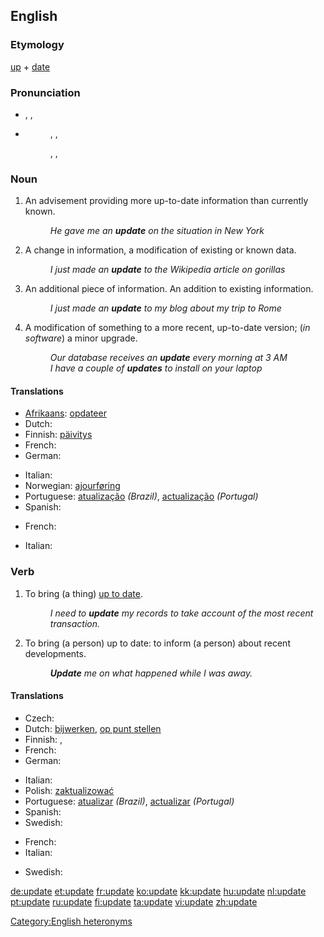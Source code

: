 {{wikipedia|dab=update}}
==English==

===Etymology===
[[up]] + [[date]]

===Pronunciation===
{{rft}}

* {{a|US}} {{enPR|ŭp'dāt}}, {{IPA|/ˈʌpdeɪt/}}, {{SAMPA|/"VpdeIt/}}
* {{a|UK}}
*: {{sense|noun}} {{enPR|ŭp'dāt}}, {{IPA|/ˈʌpdeɪt/}}, {{SAMPA|/"VpdeIt/}}
*: {{sense|verb}} {{enPR|ŭpdāt'}}, {{IPA|/ʌpˈdeɪt/}}, {{SAMPA|/Vp"deIt/}}

===Noun===
{{en-noun}}

# An advisement providing more up-to-date information than currently known.
#: ''He gave me an '''update''' on the situation in New York''
# A change in information, a modification of existing or known data.
#: ''I just made an '''update''' to the Wikipedia article on gorillas''
# An additional piece of information.  An addition to existing information.
#: ''I just made an '''update''' to my blog about my trip to Rome''
# A modification of something to a more recent, up-to-date version; (''in software'') a minor upgrade.
#: ''Our database receives an '''update''' every morning at 3 AM''
#: ''I have a couple of '''updates''' to install on your laptop''

====Translations====
{{trans-top|action of making something up to date}}
* [[Afrikaans]]: [[opdateer]]
* Dutch: {{t+|nl|bijwerking|f}}
* Finnish: [[päivitys]]
* French: {{t+|fr|mise à jour|f}}
* German: {{t-|de|Aktualisierung|f}}
{{trans-mid}}
* Italian: {{t+|it|aggiornamento|m}}
* Norwegian: [[ajourføring]]
* Portuguese: [[atualização]] {{f}} ''(Brazil)'', [[actualização]] {{f}} ''(Portugal)''
* Spanish: {{t-|es|actualización|f}}
{{trans-bottom}}

{{trans-top|action of advising someone so that they are up to date}}
* French: {{t+|fr|mise à jour|f}}
{{trans-mid}}
* Italian: {{t+|it|aggiornamento|m}}
{{trans-bottom}}

===Verb===
{{en-verb|updat|ing}}

# {{transitive}} To bring (a thing) [[up to date]].
#: ''I need to '''update''' my records to take account of the most recent transaction.''
# {{transitive}} To bring (a person) up to date: to inform (a person) about recent developments.
#: '''''Update''' me on what happened while I was away.''

====Translations====
{{trans-top|make something up to date}}
* Czech: {{t-|cs|aktualizovat}}
* Dutch: [[bijwerken]], [[op punt stellen]]
* Finnish: {{t-|fi|päivittää}}, {{t-|fi|ajantasaistaa}}
* French: {{t+|fr|mettre à jour}}
* German: {{t+|de|aktualisieren}}
{{trans-mid}}
* Italian: {{t-|it|aggiornare}}
* Polish: [[zaktualizować]]
* Portuguese: [[atualizar]] ''(Brazil)'', [[actualizar]] ''(Portugal)''
* Spanish: {{t+|es|actualizar}}
* Swedish: {{t+|sv|uppdatera}}
{{trans-bottom}}

{{trans-top|advise a person so that they are up to date}}
* French: {{t+|fr|mettre à jour}}
* Italian: {{t-|it|aggiornare}}
{{trans-mid}}
* Swedish: {{t+|sv|uppdatera}}
{{trans-bottom}}

[[Category:English heteronyms]]

[[de:update]]
[[et:update]]
[[fr:update]]
[[ko:update]]
[[kk:update]]
[[hu:update]]
[[nl:update]]
[[pt:update]]
[[ru:update]]
[[fi:update]]
[[ta:update]]
[[vi:update]]
[[zh:update]]